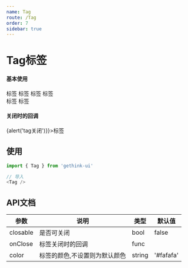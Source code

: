 ```yaml
---
name: Tag
route: /Tag
order: 7
sidebar: true
---
```



# Tag标签

#### 基本使用
<Playground>
    <Tag color="#06c">标签</Tag>
    <Tag color="red">标签</Tag>
    <Tag color="orange">标签</Tag>
    <Tag >标签</Tag><br />
    <Tag color="green" closable>标签</Tag>
    <Tag closable>标签</Tag>
</Playground>

#### 关闭时的回调
<Playground>
    <Tag color="green" closable onClose={() => {alert('tag关闭')}}>标签</Tag>
</Playground>

## 使用

``` js
import { Tag } from 'gethink-ui'

// 导入
<Tag />
```

## API文档
|  参数  |  说明  |  类型  |  默认值  |
|  ---   |  ---  |  ---  |  ---  |
|  closable  |  是否可关闭  |  bool  |  false  |
|  onClose  |  标签关闭时的回调  |  func  |   |
|  color  |  标签的颜色,不设置则为默认颜色  |  string  |  '#fafafa'  |